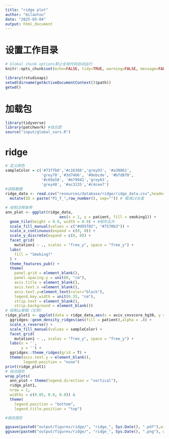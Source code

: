 ```yaml
---
title: "ridge plot"
author: "milaotou"
date: "2025-03-04"
output: html_document
---
```

# 设置工作目录
```r
# Global chunk options禁止全局代码自动运行
knitr::opts_chunk$set(echo=FALSE, tidy=TRUE, warning=FALSE, message=FALSE)

library(rstudioapi)
setwd(dirname(getActiveDocumentContext()$path))
getwd()
```

# 加载包
```r
library(tidyverse)
library(patchwork) #组合图
source("input/global_vars.R")
```

# ridge
```r
# 定义颜色
sampleColor = c('#737fb0','#c16360','grey93', '#a38861',
                'grey78','#3d74b6', '#9ebcde', '#bfd8f0',
                '#c69a58', '#e79941','grey63',
                'grey48', '#ac3135','#c4cee7')
#读取数据
ridge_data <- read.csv("resources/database/ridge/ridge_data.csv",header = T) %>%
  mutate(ID = paste("P1_T_",row_number(), sep="")) # 缩减id长度

# 绘制注释条带
ann_plot <- ggplot(ridge_data,
                        aes(x = 1, y = patient, fill = smoking1)) +
  geom_tile(height = 0.9, width = 0.9) + #矩形瓦片
  scale_fill_manual(values = c("#d95f02", "#7570b3")) +
  scale_x_continuous(expand = c(0, 0)) +
  scale_y_discrete(expand = c(0, 0)) +
  facet_grid(
    mutation1 ~ ., scales = "free_y", space = "free_y") +
  labs(
    fill = "Smoking?"
  ) +
  theme_features_pub() +
  theme(
    panel.grid = element_blank(),
    panel.spacing.y = unit(0, "cm"),
    axis.title = element_blank(),
    axis.text.x =element_blank(),
    axis.text.y=element_text(color="black"),
    legend.key.width = unit(0.35, "cm"),
    strip.text = element_blank(),
    strip.background = element_blank())
# 绘制山脊图（左侧）
ridge_plot1 <- ggplot(data = ridge_data,aes(x = aviv_cnvscore_hg38, y = patient, height = after_stat(density))) +
  ggridges::geom_density_ridges(aes(fill = patient),alpha = .8) +
  scale_x_reverse() +
  scale_fill_manual(values = sampleColor) + 
  facet_grid(
    mutation1 ~ ., scales = "free_y", space = "free_y") +
  labs(x = '',
       y = '') +
  ggridges::theme_ridges(grid = T) +
  theme(axis.text.y = element_blank(),
        legend.position = "none")
print(ridge_plot1)
# 组合图形
wrap_plots(
  ann_plot + theme(legend.direction = "vertical"),
  ridge_plot1,
  nrow = 1,
  widths = c(0.05, 0.8, 0.8)) &
  theme(
    legend.position = "bottom",
    legend.title.position = "top")

#保存图形

ggsave(paste0("output/figures/ridge/", "ridge_", Sys.Date(), ".pdf"),width = 16,height = 8)
ggsave(paste0("output/figures/ridge/", "ridge_", Sys.Date(), ".png"), width = 16,height = 8)

```


```r

```

```r

```

